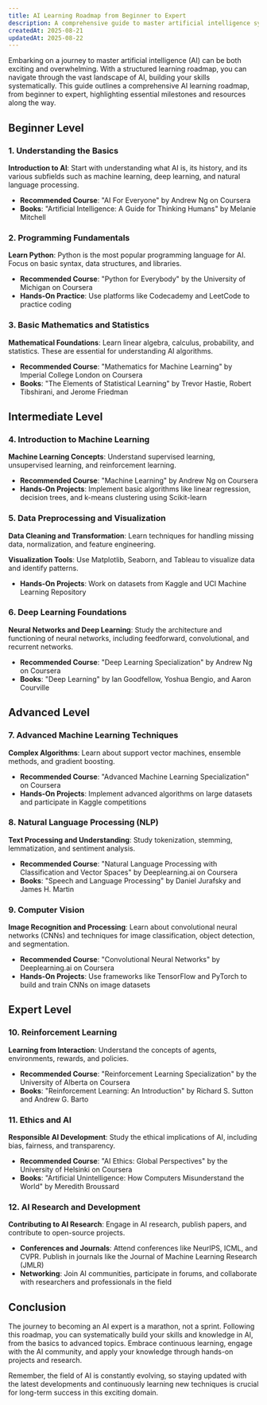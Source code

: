 ```yaml
---
title: AI Learning Roadmap from Beginner to Expert
description: A comprehensive guide to master artificial intelligence systematically, from understanding the basics to becoming an AI expert through structured learning milestones.
createdAt: 2025-08-21
updatedAt: 2025-08-22
---
```


Embarking on a journey to master artificial intelligence (AI) can be both exciting and overwhelming. With a structured learning roadmap, you can navigate through the vast landscape of AI, building your skills systematically. This guide outlines a comprehensive AI learning roadmap, from beginner to expert, highlighting essential milestones and resources along the way.

## Beginner Level

### 1. Understanding the Basics

**Introduction to AI**: Start with understanding what AI is, its history, and its various subfields such as machine learning, deep learning, and natural language processing.

- **Recommended Course**: "AI For Everyone" by Andrew Ng on Coursera
- **Books**: "Artificial Intelligence: A Guide for Thinking Humans" by Melanie Mitchell

### 2. Programming Fundamentals

**Learn Python**: Python is the most popular programming language for AI. Focus on basic syntax, data structures, and libraries.

- **Recommended Course**: "Python for Everybody" by the University of Michigan on Coursera
- **Hands-On Practice**: Use platforms like Codecademy and LeetCode to practice coding

### 3. Basic Mathematics and Statistics

**Mathematical Foundations**: Learn linear algebra, calculus, probability, and statistics. These are essential for understanding AI algorithms.

- **Recommended Course**: "Mathematics for Machine Learning" by Imperial College London on Coursera
- **Books**: "The Elements of Statistical Learning" by Trevor Hastie, Robert Tibshirani, and Jerome Friedman

## Intermediate Level

### 4. Introduction to Machine Learning

**Machine Learning Concepts**: Understand supervised learning, unsupervised learning, and reinforcement learning.

- **Recommended Course**: "Machine Learning" by Andrew Ng on Coursera
- **Hands-On Projects**: Implement basic algorithms like linear regression, decision trees, and k-means clustering using Scikit-learn

### 5. Data Preprocessing and Visualization

**Data Cleaning and Transformation**: Learn techniques for handling missing data, normalization, and feature engineering.

**Visualization Tools**: Use Matplotlib, Seaborn, and Tableau to visualize data and identify patterns.

- **Hands-On Projects**: Work on datasets from Kaggle and UCI Machine Learning Repository

### 6. Deep Learning Foundations

**Neural Networks and Deep Learning**: Study the architecture and functioning of neural networks, including feedforward, convolutional, and recurrent networks.

- **Recommended Course**: "Deep Learning Specialization" by Andrew Ng on Coursera
- **Books**: "Deep Learning" by Ian Goodfellow, Yoshua Bengio, and Aaron Courville

## Advanced Level

### 7. Advanced Machine Learning Techniques

**Complex Algorithms**: Learn about support vector machines, ensemble methods, and gradient boosting.

- **Recommended Course**: "Advanced Machine Learning Specialization" on Coursera
- **Hands-On Projects**: Implement advanced algorithms on large datasets and participate in Kaggle competitions

### 8. Natural Language Processing (NLP)

**Text Processing and Understanding**: Study tokenization, stemming, lemmatization, and sentiment analysis.

- **Recommended Course**: "Natural Language Processing with Classification and Vector Spaces" by Deeplearning.ai on Coursera
- **Books**: "Speech and Language Processing" by Daniel Jurafsky and James H. Martin

### 9. Computer Vision

**Image Recognition and Processing**: Learn about convolutional neural networks (CNNs) and techniques for image classification, object detection, and segmentation.

- **Recommended Course**: "Convolutional Neural Networks" by Deeplearning.ai on Coursera
- **Hands-On Projects**: Use frameworks like TensorFlow and PyTorch to build and train CNNs on image datasets

## Expert Level

### 10. Reinforcement Learning

**Learning from Interaction**: Understand the concepts of agents, environments, rewards, and policies.

- **Recommended Course**: "Reinforcement Learning Specialization" by the University of Alberta on Coursera
- **Books**: "Reinforcement Learning: An Introduction" by Richard S. Sutton and Andrew G. Barto

### 11. Ethics and AI

**Responsible AI Development**: Study the ethical implications of AI, including bias, fairness, and transparency.

- **Recommended Course**: "AI Ethics: Global Perspectives" by the University of Helsinki on Coursera
- **Books**: "Artificial Unintelligence: How Computers Misunderstand the World" by Meredith Broussard

### 12. AI Research and Development

**Contributing to AI Research**: Engage in AI research, publish papers, and contribute to open-source projects.

- **Conferences and Journals**: Attend conferences like NeurIPS, ICML, and CVPR. Publish in journals like the Journal of Machine Learning Research (JMLR)
- **Networking**: Join AI communities, participate in forums, and collaborate with researchers and professionals in the field

## Conclusion

The journey to becoming an AI expert is a marathon, not a sprint. Following this roadmap, you can systematically build your skills and knowledge in AI, from the basics to advanced topics. Embrace continuous learning, engage with the AI community, and apply your knowledge through hands-on projects and research.

Remember, the field of AI is constantly evolving, so staying updated with the latest developments and continuously learning new techniques is crucial for long-term success in this exciting domain.
